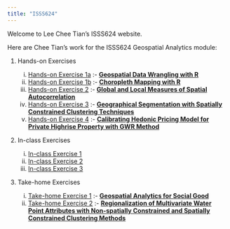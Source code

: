 ```yaml
---
title: "ISSS624"
---
```


Welcome to Lee Chee Tian's ISSS624 website.

Here are Chee Tian's work for the ISSS624 Geospatial Analytics module:

1.  Hands-on Exercises

    i)  [Hands-on Exercise 1a](Hands-on_Ex/Hands-on_Ex1/hands-on_ex1a.qmd) :- [**Geospatial Data Wrangling with R**](Hands-on_Ex/Hands-on_Ex1/hands-on_ex1a.qmd)
    ii) [Hands-on Exercise 1b](Hands-on_Ex/Hands-on_Ex1/hands-on_ex1b.qmd) :- [**Choropleth Mapping with R**](Hands-on_Ex/Hands-on_Ex1/hands-on_ex1b.qmd)
    iii) [Hands-on Exercise 2](Hands-on_Ex/Hands-on_Ex2/hands-on_ex2.qmd) :- [**Global and Local Measures of Spatial Autocorrelation**](Hands-on_Ex/Hands-on_Ex2/hands-on_ex2.qmd)
    iv) [Hands-on Exercise 3](Hands-on_Ex/Hands-on_Ex3/hands-on_ex3.qmd) :- [**Geographical Segmentation with Spatially Constrained Clustering Techniques**](Hands-on_Ex/Hands-on_Ex3/hands-on_ex3.qmd)
    v)  [Hands-on Exercise 4](Hands-on_Ex/Hands-on_Ex4/hands-on_ex4.qmd) :- [**Calibrating Hedonic Pricing Model for Private Highrise Property with GWR Method**](Hands-on_Ex/Hands-on_Ex4/hands-on_ex4.qmd)

2.  In-class Exercises

    i.  [In-class Exercise 1](In-class_Ex/In-class_Ex1/in-class_ex1.qmd)
    ii. [In-class Exercise 2](In-class_Ex/In-class_Ex2/in-class_ex2.qmd)
    iii. [In-class Exercise 3](In-class_Ex/In-class_Ex3/in-class_ex3.qmd)

3.  Take-home Exercises

    i.  [Take-home Exercise 1](Take-home_Ex/Take-home_Ex1/take-home_ex1.qmd) :- [**Geospatial Analytics for Social Good**](Take-home_Ex/Take-home_Ex1/take-home_ex1.qmd)
    ii. [Take-home Exercise 2](Take-home_Ex/Take-home_Ex2/take-home_ex2.qmd) :- [**Regionalization of Multivariate Water Point Attributes with Non-spatially Constrained and Spatially Constrained Clustering Methods**](Take-home_Ex/Take-home_Ex2/take-home_ex2.qmd)
